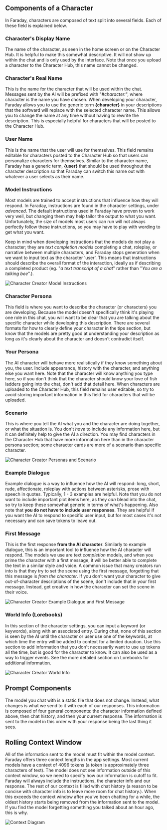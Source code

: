 ## Components of a Character
In Faraday, characters are composed of text split into several fields. Each of these field is explained below.

### Character's Display Name

The name of the character, as seen in the home screen or on the Character Hub. It is helpful to make this somewhat descriptive. It will not show up within the chat and is only used by the interface. Note that once you upload a character to the Character Hub, this name cannot be changed.

### Character's Real Name

This is the name for the character that will be used within the chat. Messages sent by the AI will be prefixed with "*#character:*", where character is the name you have chosen. When developing your character, Faraday allows you to use the generic term **{character}** in your descriptions that the softward will replace with the selected character name. This allows you to change the name at any time without having to rewrite the description. This is especially helpful for characters that will be posted to the Character Hub.

### User Name

This is the name that the user will use for themselves. This field remains editable for characters posted to the Character Hub so that users can personalize characters for themselves. Similar to the character name, Faraday has a generic term, **{user}** that should be used throughout the character description so that Faraday can switch this name out with whatever a user selects as their name.

### Model Instructions

Most models are trained to accept instructions that influence how they will respond. In Faraday, instructions are found in the character settings, under *advanced*. The default instructions used in Faraday have proven to work very well, but changing them may help tailor the output to what you want. Unfortunately, the size of models most users can run will not always perfectly follow these instructions, so you may have to play with wording to get what you want.

Keep in mind when developing instructions that the models do not play a character; they are *text completion models* completing a chat, roleplay, or narrative between multiple characters, and Faraday stops generation when we want to input text as the character 'user'. This means that instructions should describe the overall format of the interaction, ideally as if describing a completed product (eg. "*a text transcript of a chat*" rather than "*You are a talking bee*".).

![Character Creator Model Instructions](/images/creator_instructions.png)

### Character Persona

This field is where you want to describe the character (or characters) you are developing. Because the model doesn't specifically think it's playing one role in this chat, you will want to be clear that you are talking about the specific character while developing this description. There are several formats for how to clearly define your character in the tips section, but know that the models are pretty good at understanding your description as long as it's clearly about the character and doesn't contradict itself.

### Your Persona

The AI character will behave more realistically if they know something about you, the user. Include appearance, history with the character, and anything else you want here. Note that the character will know anything you type here, so if you don't think that the character should know your love of fish ladders going into the chat, don't add that detail here. When characters are uploaded to the Character Hub, this field remains user editable, so try to avoid storing important information in this field for characters that will be uploaded.

### Scenario

This is where you tell the AI what you and the character are doing together, or what the situation is. You don't *have* to include any information here, but it can definitely help to give the AI a direction. You may find characters in the Character Hub that have more information here than in the character persona section; some character cards are more of a scenario than specific character.

![Character Creator Personas and Scenario](/images/creator_persona.png)

### Example Dialogue

Example dialogue is a way to influence how the AI will respond: long, short, rude, affectionate, roleplay with actions between asterisks, prose with speech in quotes. Typically, 1 - 3 examples are helpful. Note that you do not want to include important plot items here, as they *can* blead into the chat, so try to keep these somewhat generic in terms of what's happening. Also note that **you do not have to include user responses**. They are helpful if you want the AI to respond to specific user input, but for most cases it's not necessary and can save tokens to leave out.

### First Message

This is the first response **from the AI character**. Similarly to example dialogue, this is an important tool to influence how the AI character will respond. The models we use are text *completion* models, and when you prime the character with a first message, it will be better able to complete the text in a similar style and voice. A common issue that many creators run into is that they try to set the scene using the first message, forgetting that this message is *from the character*. If you don't want your character to give out-of-character descriptions of the scene, don't include that in your first message. Instead, get creative in how the character can set the scene in their voice.

![Character Creator Example Dialogue and First Message](/images/creator_example_dialogue.png)

### World Info (Lorebooks)

In this section of the character settings, you can input a keyword (or keywords), along with an associated entry. During chat, none of this section is seen by the AI until the character or user use one of the keywords, at which time the entry will be added to context for a limited duration. Use this section to add information that you don't necessarily want to use up tokens all the time, but is good for the character to know. It can also be used as a way to trigger events. See the more detailed section on Lorebooks for additional information.

![Character Creator World Info](/images/creator_lore.png)

## Prompt Components
The model you chat with is a static file that does not change. Instead, what changes is what we send to it with each of our responses. This information is composed of four general components: the character information defined above, then chat history, and then your current response. The information is sent to the model in this order with your response being the last thing it sees.

## Rolling Context Window

All of the information sent to the model must fit within the model context. Faraday offers three context lengths in the app settings. Most current models have a context of 4096 tokens (a token is approximately three characters of text). The model does not see information outside of this context window, so we need to specify how our information is cutoff to fit. Faraday will always include the instructions, the character info and our response. The rest of our context is filled with chat history (a reason to be concise with character info is to leave more room for chat history.). When this exceeds the context window after you’ve been chatting for a while, the oldest history starts being removed from the information sent to the model. If you find the model forgetting something you talked about an hour ago, this is why.

![Context Diagram](/images/context_sent_diagram.png)
